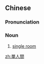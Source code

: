 {{also|单人间}}
==Chinese==
{{zh-forms|s=单人间|type=21}}

===Pronunciation===
{{zh-pron
|m=dānrénjiān
|c=daan1 jan4 gaan1
|cat=n
}}

===Noun===
{{zh-noun}}

# [[single room]] {{gloss|in a hotel}}

[[zh:單人間]]